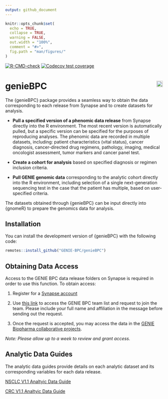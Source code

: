 ```yaml
---
output: github_document
---
```


```r
knitr::opts_chunk$set(
  echo = TRUE,
  collapse = TRUE,
  warning = FALSE,
  out.width = "100%",
  comment = "#>",
  fig.path = "man/figures/"
)
```

<!-- badges: start -->
[![R-CMD-check](https://github.com/AxelitoMartin/genieBPC/workflows/R-CMD-check/badge.svg)](https://github.com/AxelitoMartin/genieBPC/actions)
[![Codecov test coverage](https://codecov.io/gh/AxelitoMartin/genieBPC/branch/master/graph/badge.svg)](https://codecov.io/gh/AxelitoMartin/genieBPC?branch=master)
<!-- badges: end -->

# genieBPC <img src="man/figures/geniebpc_hex_sticker.png" align="right" height="20" /></a>

The {genieBPC} package provides a seamless way to obtain the data corresponding to each release from Synapse and to create datasets for analysis.

- **Pull a specified version of a phenomic data release** from Synapse directly into the R environment. The most recent version is automatically pulled, but a specific version can be specified for the purposes of reproducing analyses. The phenomic data are recorded in multiple datasets, including: patient characteristics (vital status), cancer diagnosis, cancer-directed drug regimens, pathology, imaging, medical oncologist assessment, tumor markers and cancer panel test.

- **Create a cohort for analysis** based on specified diagnosis or regimen inclusion criteria.

- **Pull GENIE genomic data** corresponding to the analytic cohort directly into the R environment, including selection of a single next-generation sequencing test in the case that the patient has multiple, based on user-specified criteria.

The datasets obtained through {genieBPC} can be input directly into {gnomeR} to prepare the genomics data for analysis. 


## Installation

You can install the development version of {genieBPC} with the following code:

```r
remotes::install_github("GENIE-BPC/genieBPC")
```


## Obtaining Data Access

Access to the GENIE BPC data release folders on Synapse is required in order to use this function. To obtain access:

1. Register for a [Synapse account](https://www.synapse.org/#)

2. Use [this link](https://www.synapse.org/#!Team:3399797) to access the GENIE BPC team list and request to join the team. Please include your full name and affiliation in the message before sending out the request.

3. Once the request is accepted, you may access the data in the [GENIE Biopharma collaborative projects](https://www.synapse.org/#!Synapse:syn21226493).

*Note: Please allow up to a week to review and grant access.*


## Analytic Data Guides

The analytic data guides provide details on each analytic dataset and its corresponding variables for each data release.


[NSCLC V1.1 Analtyic Data Guide](https://github.com/AxelitoMartin/genieBPC/blob/development/files/BPC_NSCLC_v1.1-consortium_Analytic_Data_Guide.pdf)

[CRC V1.1 Analtyic Data Guide](https://github.com/AxelitoMartin/genieBPC/blob/development/files/BPC_CRC_v1.1-consortium_Analytic_Data_Guide.pdf)
